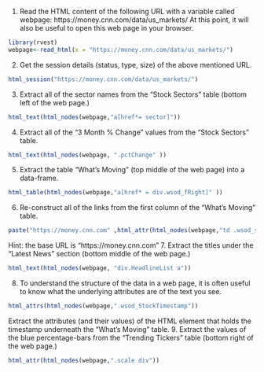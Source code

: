 1. Read the HTML content of the following URL with a variable called 
webpage: https://money.cnn.com/data/us_markets/ At this point, it will also be useful to open this web page in your browser.
```r
library(rvest)
webpage<-read_html(x = "https://money.cnn.com/data/us_markets/")
```
2. Get the session details (status, type, size) of the above mentioned URL.
```r

html_session("https://money.cnn.com/data/us_markets/")
```
3. Extract all of the sector names from the “Stock Sectors” table (bottom left of the web page.)
```r

html_text(html_nodes(webpage,"a[href*= sector]"))
```
4. Extract all of the “3 Month % Change” values from the “Stock Sectors” table.
```r

html_text(html_nodes(webpage, ".pctChange" ))
```
5. Extract the table “What’s Moving” (top middle of the web page) into a data-frame.
```r

html_table(html_nodes(webpage,"a[href* = div.wsod_fRight]" ))
```
6. Re-construct all of the links from the first column of the “What’s Moving” table.
```r
paste("https://money.cnn.com" ,html_attr(html_nodes(webpage,"td .wsod_symbol"),"href"))
```
Hint: the base URL is “https://money.cnn.com”
7. Extract the titles under the “Latest News” section (bottom middle of the web page.)
```r
html_text(html_nodes(webpage, "div.HeadlineList a"))
```
8. To understand the structure of the data in a web page, it is often useful to know what the underlying attributes are of the text you see.
```r
html_attrs(html_nodes(webpage,".wsod_StockTimestamp"))

```
Extract the attributes (and their values) of the HTML element that holds the timestamp underneath the “What’s Moving” table.
9. Extract the values of the blue percentage-bars from the “Trending Tickers” table (bottom right of the web page.)
```r
html_attr(html_nodes(webpage,".scale div"))
  
```
